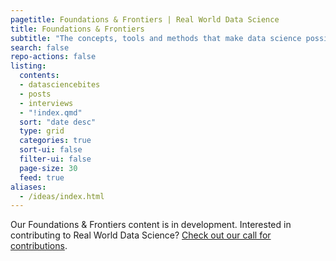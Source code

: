 ```yaml
---
pagetitle: Foundations & Frontiers | Real World Data Science
title: Foundations & Frontiers
subtitle: "The concepts, tools and methods that make data science possible. In this section: [DataScienceBites](datasciencebites/index.qmd) | [Interviews](interviews/index.qmd)"
search: false
repo-actions: false
listing:
  contents: 
  - datasciencebites
  - posts
  - interviews
  - "!index.qmd"
  sort: "date desc"
  type: grid
  categories: true
  sort-ui: false
  filter-ui: false
  page-size: 30
  feed: true
aliases: 
  - /ideas/index.html
---
```

Our Foundations & Frontiers content is in development. Interested in contributing to Real World Data Science? [Check out our call for contributions](/contributor-docs/call-for-contributions.qmd).
